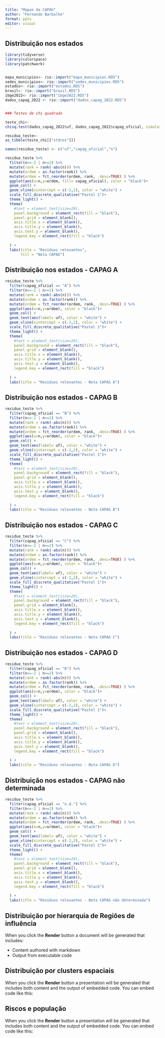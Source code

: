 ```yaml
---
title: "Mapas da CAPAG"
author: "Fernando Barbalho"
format: pptx
editor: visual
---
```


## Distribuição nos estados

```r
library(tidyverse)
library(colorspace)
library(patchwork)


mapa_municipios<- rio::import("mapa_municipios.RDS")
sedes_municipios<- rio::import("sedes_municipios.RDS")
estados<- rio::import("estados.RDS")
brasil<- rio::import("brasil.RDS")
ibge2022<- rio::import("ibge2022.RDS")
dados_capag_2022 <- rio::import("dados_capag_2022.RDS")


### Testes de chi quadrado

teste_chi<-
chisq.test(dados_capag_2022$uf, dados_capag_2022$capag_oficial, simulate.p.value = TRUE)

residuo_teste<-
as_tibble(teste_chi[["stdres"]])

names(residuo_teste) <- c("uf","capag_oficial","n")

residuo_teste %>%
  filter(n<=-2 | n>=2) %>%   
  mutate(rank = rank(-abs(n))) %>%
  mutate(ordem = as.factor(rank)) %>%
  mutate(ordem = fct_reorder(ordem, rank, .desc=TRUE) ) %>%
  ggplot(aes(x=n,y=ordem, fill= capag_oficial), color = "black")+
  geom_col() +
  geom_vline(xintercept = c(-2,2), color = "white") +
  scale_fill_discrete_qualitative("Pastel 1")+
  theme_light() +
  theme(
    #text = element_text(size=20),
    panel.background = element_rect(fill = "black"),
    panel.grid = element_blank(),
    axis.title.x = element_blank(),
    axis.title.y = element_blank(),
    axis.text.y = element_blank(),
    legend.key = element_rect(fill = "black")
    
  ) +
  labs(title = "Resíduos relevantes",
       fill = "Nota CAPAG")


```

## Distribuição nos estados - CAPAG A

```r
residuo_teste %>%
  filter(capag_oficial == "A") %>%
  filter(n<=-2 | n>=2) %>%   
  mutate(rank = rank(-abs(n))) %>%
  mutate(ordem = as.factor(rank)) %>%
  mutate(ordem = fct_reorder(ordem, rank, .desc=TRUE) ) %>%
  ggplot(aes(x=n,y=ordem), color = "black")+
  geom_col() +
  geom_text(aes(label= uf), color = "white") +
  geom_vline(xintercept = c(-2,2), color = "white") +
  scale_fill_discrete_qualitative("Pastel 1")+
  theme_light() +
  theme(
    #text = element_text(size=20),
    panel.background = element_rect(fill = "black"),
    panel.grid = element_blank(),
    axis.title.x = element_blank(),
    axis.title.y = element_blank(),
    axis.text.y = element_blank(),
    legend.key = element_rect(fill = "black")
    
  ) +
  labs(title = "Resíduos relevantes - Nota CAPAG A")

```

## Distribuição nos estados - CAPAG B

```r
residuo_teste %>%
  filter(capag_oficial == "B") %>%
  filter(n<=-2 | n>=2) %>%   
  mutate(rank = rank(-abs(n))) %>%
  mutate(ordem = as.factor(rank)) %>%
  mutate(ordem = fct_reorder(ordem, rank, .desc=TRUE) ) %>%
  ggplot(aes(x=n,y=ordem), color = "black")+
  geom_col() +
  geom_text(aes(label= uf), color = "white") +
  geom_vline(xintercept = c(-2,2), color = "white") +
  scale_fill_discrete_qualitative("Pastel 1")+
  theme_light() +
  theme(
    #text = element_text(size=20),
    panel.background = element_rect(fill = "black"),
    panel.grid = element_blank(),
    axis.title.x = element_blank(),
    axis.title.y = element_blank(),
    axis.text.y = element_blank(),
    legend.key = element_rect(fill = "black")
    
  ) +
  labs(title = "Resíduos relevantes - Nota CAPAG B")

```

## Distribuição nos estados - CAPAG C

```r
residuo_teste %>%
  filter(capag_oficial == "C") %>%
  filter(n<=-2 | n>=2) %>%   
  mutate(rank = rank(-abs(n))) %>%
  mutate(ordem = as.factor(rank)) %>%
  mutate(ordem = fct_reorder(ordem, rank, .desc=TRUE) ) %>%
  ggplot(aes(x=n,y=ordem), color = "black")+
  geom_col() +
  geom_text(aes(label= uf), color = "white") +
  geom_vline(xintercept = c(-2,2), color = "white") +
  scale_fill_discrete_qualitative("Pastel 1")+
  theme_light() +
  theme(
    #text = element_text(size=20),
    panel.background = element_rect(fill = "black"),
    panel.grid = element_blank(),
    axis.title.x = element_blank(),
    axis.title.y = element_blank(),
    axis.text.y = element_blank(),
    legend.key = element_rect(fill = "black")
    
  ) +
  labs(title = "Resíduos relevantes - Nota CAPAG C")
```

## Distribuição nos estados - CAPAG D

```r
residuo_teste %>%
  filter(capag_oficial == "D") %>%
  filter(n<=-2 | n>=2) %>%   
  mutate(rank = rank(-abs(n))) %>%
  mutate(ordem = as.factor(rank)) %>%
  mutate(ordem = fct_reorder(ordem, rank, .desc=TRUE) ) %>%
  ggplot(aes(x=n,y=ordem), color = "black")+
  geom_col() +
  geom_text(aes(label= uf), color = "white") +
  geom_vline(xintercept = c(-2,2), color = "white") +
  scale_fill_discrete_qualitative("Pastel 1")+
  theme_light() +
  theme(
    #text = element_text(size=20),
    panel.background = element_rect(fill = "black"),
    panel.grid = element_blank(),
    axis.title.x = element_blank(),
    axis.title.y = element_blank(),
    axis.text.y = element_blank(),
    legend.key = element_rect(fill = "black")
    
  ) +
  labs(title = "Resíduos relevantes - Nota CAPAG D")
```

## Distribuição nos estados - CAPAG não determinada

```r
residuo_teste %>%
  filter(capag_oficial == "n.d.") %>%
  filter(n<=-2 | n>=2) %>%   
  mutate(rank = rank(-abs(n))) %>%
  mutate(ordem = as.factor(rank)) %>%
  mutate(ordem = fct_reorder(ordem, rank, .desc=TRUE) ) %>%
  ggplot(aes(x=n,y=ordem), color = "black")+
  geom_col() +
  geom_text(aes(label= uf), color = "white") +
  geom_vline(xintercept = c(-2,2), color = "white") +
  scale_fill_discrete_qualitative("Pastel 1")+
  theme_light() +
  theme(
    #text = element_text(size=20),
    panel.background = element_rect(fill = "black"),
    panel.grid = element_blank(),
    axis.title.x = element_blank(),
    axis.title.y = element_blank(),
    axis.text.y = element_blank(),
    legend.key = element_rect(fill = "black")
    
  ) +
  labs(title = "Resíduos relevantes - Nota CAPAG não determinada")
```

## Distribuição por hierarquia de Regiões de influência

When you click the **Render** button a document will be generated that includes:

-   Content authored with markdown
-   Output from executable code

## Distribuição por clusters espaciais

When you click the **Render** button a presentation will be generated that includes both content and the output of embedded code. You can embed code like this:

## Riscos e população

When you click the **Render** button a presentation will be generated that includes both content and the output of embedded code. You can embed code like this:
